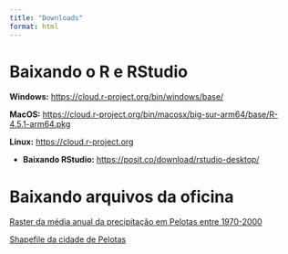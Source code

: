 ```yaml
---
title: "Downloads"
format: html
---
```


# Baixando o R e RStudio

 **Windows:**  <https://cloud.r-project.org/bin/windows/base/>
 
 **MacOS:** <https://cloud.r-project.org/bin/macosx/big-sur-arm64/base/R-4.5.1-arm64.pkg>
 
 **Linux:** <https://cloud.r-project.org>
 
- **Baixando RStudio:** <https://posit.co/download/rstudio-desktop/>

# Baixando arquivos da oficina

[Raster da média anual da precipitação em Pelotas entre 1970-2000](<https://github.com/izzyreal18/oficinaggplotufpel.github.io/raw/refs/heads/main/pelprec.tiff>)

[Shapefile da cidade de Pelotas](<>)